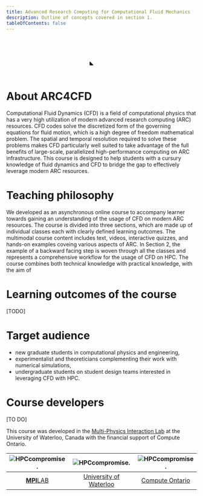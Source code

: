 ```yaml
---
title: Advanced Research Computing for Computational Fluid Mechanics
description: Outline of concepts covered in section 1.
tableOfContents: false
---
```


<p align="center">
<svg color='var(--sl-color-text-accent)' overflow='visible' viewbox='30 30 1024 1024' width='20%' height='auto' fill='none' stroke='var(--sl-color-text-accent)' stroke-width='52' opacity='1' stroke-linecap='round' stroke-linejoin='round' font-size='1em'><g><path d="M139.142 283.654C139.142 202.604 204.846 136.9 285.896 136.9L742.14 136.9C823.19 136.9 888.894 202.604 888.894 283.654L888.894 739.898C888.894 820.947 823.19 886.651 742.14 886.651L285.896 886.651C204.846 886.651 139.142 820.947 139.142 739.898L139.142 283.654Z"/><path d="M237.271 700.043C229.787 692.637 217.09 698.069 217.278 708.596L218.64 784.843C218.755 791.292 224.052 796.44 230.502 796.371L305.387 795.569C315.814 795.457 320.93 782.821 313.518 775.487L237.271 700.043Z" fill="currentColor" stroke="none"/><path d="M115.178 382.082L30.7625 382.103"/><path d="M994.98 379.767L910.565 379.788"/><path d="M648.316 113.056L648.541 28.641"/><path d="M646.106 996.981L645.925 912.566"/><path d="M113.435 511.754L29.0199 511.776"/><path d="M993.238 509.439L908.822 509.461"/><path d="M518.649 110.934L518.874 26.5193"/><path d="M516.431 995.484L516.25 911.069"/><path d="M115.178 646.078L30.7625 646.099"/><path d="M994.98 643.763L910.565 643.784"/><path d="M384.321 112.284L384.546 27.8692"/><path d="M382.111 997.481L381.93 913.066"/><path d="M227.041 294.661C227.041 294.661 329.102 298.693 429.094 345.016C529.086 391.338 545.237 440.185 627.009 479.951C708.78 519.717 800.995 510.956 800.995 510.956"/><path d="M227.041 509.439C227.041 509.439 333.509 509.439 412.85 537.621C505.166 570.411 548.113 593.164 645.925 607.993C727.659 620.385 800.995 619.42 800.995 619.42"/></g></svg></p>


# About ARC4CFD
Computational Fluid Dynamics (CFD) is a field of computational physics that has a very high utilization of modern advanced research computing (ARC) resources. CFD codes solve the discretized form of the governing equations for fluid motion, which is a high degree of freedom mathematical problem. The spatial and temporal resolution required to solve these problems makes CFD particularly well suited to take advantage of the full benefits of large-scale, parallelized high-performance computing on ARC infrastructure.  This course is designed to help students with a cursury knowledge of fluid dynamics and CFD to bridge the gap to effectively leverage modern ARC resources. 


# Teaching philosophy
We developed as an asynchronous online course to accompany learner towards gaining an understanding of the usage of CFD on modern ARC resources. The course is divided into three sections, which are made up of individual classes each with clearly defined learning outcomes. The multimodal course content includes text, videos, interactive quizzes, and hands-on examples coveing various aspects of ARC. In Section 2, the example of a backward facing step is woven through all the classes and represents a comprehensive workflow for the usage of CFD on HPC. The course combines both technical knowledge with practical knowledge, with the aim of 


# Learning outcomes of the course
[TODO]



# Target audience

- new graduate students in computational physics and engineering, 
- experimentalist and theoreticians complementing their work with numerical simulations,
- undergraduate students on student design teams interested in leveraging CFD with HPC.


# Course developers
[TO DO]



This course was developed in the [Multi-Physics Interaction Lab](mpilab.ca) at the University of Waterloo, Canada with the financial support of Compute Ontario.


 ![HPCcompromise.](../../assets/mpilab_wide.png "Estimate HPC costs of the CFD simulation") | ![HPCcompromise.](../../assets/UniversityOfWaterloo_logo.png "Estimate HPC costs of the CFD simulation") |  ![HPCcompromise.](../../assets/ComputeOntarioLogo.png "Estimate HPC costs of the CFD simulation") 
 :-------------------------:|:-------------------------:|:-------------------------:
[**MPI**LAB](www.mpilab.ca)             |  [University of Waterloo](www.uwaterloo.ca) |  [Compute Ontario](https://www.computeontario.ca)

